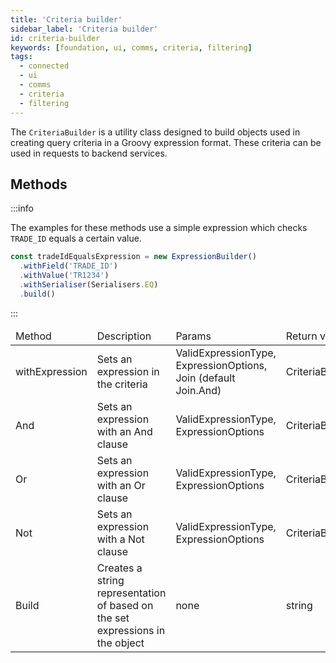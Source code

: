 ---
title: 'Criteria builder'
sidebar_label: 'Criteria builder'
id: criteria-builder
keywords: [foundation, ui, comms, criteria, filtering]
tags:
  - connected
  - ui
  - comms
  - criteria
  - filtering
---

The `CriteriaBuilder` is a utility class designed to build objects used in creating query criteria in a Groovy expression format. These criteria can be used in requests to backend services.

## Methods

:::info

The examples for these methods use a simple expression which checks `TRADE_ID` equals a certain value.

```ts
const tradeIdEqualsExpression = new ExpressionBuilder()
  .withField('TRADE_ID')
  .withValue('TR1234')
  .withSerialiser(Serialisers.EQ)
  .build()
```
:::


<table>
    <thead>
        <tr>
            <td>Method</td>
            <td>Description</td>
            <td>Params</td>
            <td>Return value</td>
            <td>Example</td>
        </tr>
    </thead>
    <tbody>
        <tr>
            <td>withExpression</td>
            <td>Sets an expression in the criteria</td>
            <td>ValidExpressionType, ExpressionOptions, Join (default Join.And)</td>
            <td>CriteriaBuilder</td>
            <td>
                ```ts
                new CriteriaBuilder().withExpression(tradeIdEqualsExpression)
                ```
            </td>
        </tr>
        <tr>
            <td>And</td>
            <td>Sets an expression with an And clause</td>
            <td>ValidExpressionType, ExpressionOptions</td>
            <td>CriteriaBuilder</td>
            <td>
                ```ts
                new CriteriaBuilder()
                    .And(tradeIdEqualsExpression)
                ```
            </td>
        </tr>
        <tr>
            <td>Or</td>
            <td>Sets an expression with an Or clause</td>
            <td>ValidExpressionType, ExpressionOptions</td>
            <td>CriteriaBuilder</td>
            <td>
                ```ts
                new CriteriaBuilder().OR(tradeIdEqualsExpression)
                ```
            </td>
        </tr>
        <tr>
            <td>Not</td>
            <td>Sets an expression with a Not clause</td>
            <td>ValidExpressionType, ExpressionOptions</td>
            <td>CriteriaBuilder</td>
            <td>
                ```ts
                new CriteriaBuilder().NOT(tradeIdEqualsExpression)
                ```
            </td>
        </tr>
        <tr>
            <td>Build</td>
            <td>Creates a string representation of based on the set expressions in the object</td>
            <td>none</td>
            <td>string</td>
            <td>
                ```ts
                new CriteriaBuilder()
                    .withExpression(tradeIdEqualsExpression)
                    .build();
                ```
            </td>
        </tr>
    </tbody>
</table>

